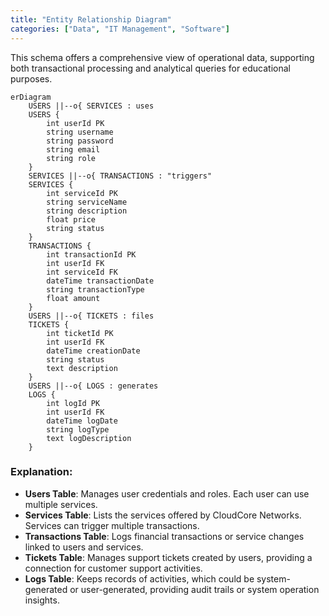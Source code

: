 ```yaml
---
title: "Entity Relationship Diagram"
categories: ["Data", "IT Management", "Software"]
---
```


This schema offers a comprehensive view of operational data, supporting both
transactional processing and analytical queries for educational purposes.

```mermaid
erDiagram
    USERS ||--o{ SERVICES : uses
    USERS {
        int userId PK
        string username
        string password
        string email
        string role
    }
    SERVICES ||--o{ TRANSACTIONS : "triggers"
    SERVICES {
        int serviceId PK
        string serviceName
        string description
        float price
        string status
    }
    TRANSACTIONS {
        int transactionId PK
        int userId FK
        int serviceId FK
        dateTime transactionDate
        string transactionType
        float amount
    }
    USERS ||--o{ TICKETS : files
    TICKETS {
        int ticketId PK
        int userId FK
        dateTime creationDate
        string status
        text description
    }
    USERS ||--o{ LOGS : generates
    LOGS {
        int logId PK
        int userId FK
        dateTime logDate
        string logType
        text logDescription
    }
```

### Explanation:
- **Users Table**: Manages user credentials and roles. Each user can use
  multiple services.
- **Services Table**: Lists the services offered by CloudCore Networks. Services
  can trigger multiple transactions.
- **Transactions Table**: Logs financial transactions or service changes linked
  to users and services.
- **Tickets Table**: Manages support tickets created by users, providing a
  connection for customer support activities.
- **Logs Table**: Keeps records of activities, which could be system-generated
  or user-generated, providing audit trails or system operation insights.